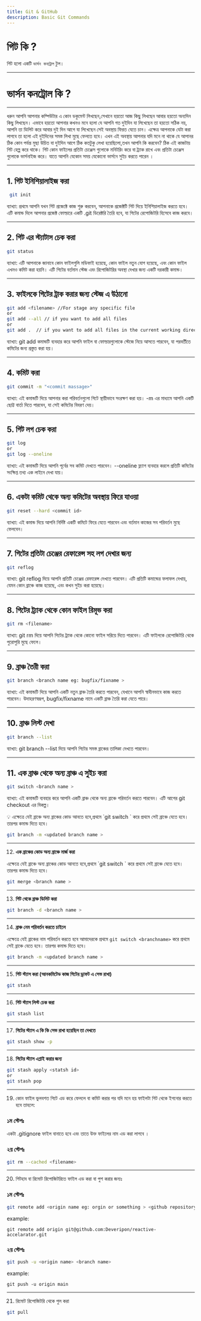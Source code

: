 ```yaml
---
title: Git & GitHub
description: Basic Git Commands
---
```


# গিট কি ?

গিট হলো একটি `ভার্সন কনট্রোল` টুল।

----

# ভার্সন কনট্রোল কি ?

---

ধরুন আপনি আপনার কম্পিউটার এ কোন ডকুমেন্ট লিখছেন,সেখানে হয়তো আজ কিছু লিখছেন আবার হয়তো অন্যদিন কিছু লিখছেন। এভাবে হয়তো আপনার কখনও মনে হলো যে আপনি গত দুইদিন যা লিখেছেন তা হয়তো সঠিক নয়, আপনি তা ডিলিট করে আবার দুই দিন আগে যা লিখেছেন সেই অবস্থায় ফিরত যেতে চান। এক্ষেত্র আপনাকে যেটা করা লাগবে তা হলো এই দুইদিনের সমস্ত লিখা মুছে ফেলতে হবে। এখন এই অবস্থায় আপনার যদি মনে না থাকে যে আপানর ঠিক কোন পর্যন্ত মুছা উচিত বা দুইদিন আগে ঠিক কতটুকু লেখা হয়েছিলো,তখন আপনি কি করবেন? ঠিক এই কাজটায় গিট হেল্প করে থাকে। গিট কোন ফাইলের প্রতিটা চেঞ্জেস গুলোকে মনিটরিং করে বা ট্র্যাক রাখে এবং প্রতিটা চেঞ্জেস গুলোকে ভার্সনাইজ করে। যাতে আপনি যেকোন সময় যেকোনো ভার্সনে সুইচ করতে পারেন ।

---

## 1. **গিট ইনিশিয়ালাইজ করা**

```bash
 git init
```

ব্যাখ্যা:
প্রথমে আপনি যখন গিট প্রজেক্টে কাজ শুরু করবেন, আপনাকে প্রজেক্টটি গিট দিয়ে ইনিশিয়ালাইজ করতে হবে। এটি কমান্ড দিলে আপনার প্রজেক্ট ফোল্ডারে একটি .git ডিরেক্টরি তৈরি হবে, যা গিটের রেপোজিটরি হিসেবে কাজ করবে।

---

## 2. **গিট এর স্ট্যাটাস চেক করা**

```bash
git status
```

ব্যাখ্যা:
এটি আপনাকে জানাবে কোন ফাইলগুলি মডিফাই হয়েছে, কোন ফাইল নতুন যোগ হয়েছে, এবং কোন ফাইল এখনও কমিট করা হয়নি। এটি গিটের বর্তমান স্টেজ এবং রিপোজিটরির অবস্থা দেখার জন্য একটি দরকারী কমান্ড।

---

## 3. **ফাইলকে গিটের ট্রাক করার জন্য স্টেজ এ উঠানো**

```bash
git add <filename> //For stage any specific file
or
git add --all // if you want to add all files
or
git add .  // if you want to add all files in the current working directory
```

ব্যাখ্যা:
git add কমান্ডটি ব্যবহার করে আপনি ফাইল বা ফোল্ডারগুলোকে স্টেজে নিয়ে আসতে পারবেন, যা পরবর্তীতে কমিটের জন্য প্রস্তুত করা হয়।

---

## 4. **কমিট করা**

```bash
git commit -m "<commit massage>"
```

ব্যাখ্যা:
এই কমান্ডটি দিয়ে আপনার করা পরিবর্তনগুলো গিটে স্থায়ীভাবে সংরক্ষণ করা হয়। -m এর মাধ্যমে আপনি একটি ছোট্ট বার্তা দিতে পারবেন, যা সেই কমিটের বিবরণ দেয়।

---

## 5. **গিট লগ চেক করা**

```bash
git log
or
git log --oneline
```

ব্যাখ্যা:
এই কমান্ডটি দিয়ে আপনি পূর্বের সব কমিট দেখতে পারবেন। --oneline ফ্ল্যাগ ব্যবহার করলে প্রতিটি কমিটের সংক্ষিপ্ত তথ্য এক লাইনে দেখা যায়।

---

## 6. **একটা কমিট থেকে অন্য কমিটের অবস্থায় ফিরে যাওয়া**

```bash
git reset --hard <commit id>
```

ব্যাখ্যা:
এই কমান্ড দিয়ে আপনি নির্দিষ্ট একটি কমিটে ফিরে যেতে পারবেন এবং বর্তমান কাজের সব পরিবর্তন মুছে ফেলবেন।

---

## 7. **গিটের প্রতিটা চেঞ্জের রেফারেন্স সহ লগ দেখার জন্য**

```bash
git reflog
```

ব্যাখ্যা:
git reflog দিয়ে আপনি প্রতিটি চেঞ্জের রেফারেন্স দেখতে পারবেন। এটি প্রতিটি কমান্ডের ফলাফল দেখায়, যেমন কোন ব্রাঞ্চে কাজ হয়েছে, এবং কখন সুইচ করা হয়েছে।

---

## 8. **গিটের ট্র্যাক থেকে কোন ফাইল রিমূভ করা**

```bash
git rm <filename>
```

ব্যাখ্যা:
git rm দিয়ে আপনি গিটের ট্র্যাক থেকে কোনো ফাইল সরিয়ে দিতে পারবেন। এটি ফাইলকে রেপোজিটরি থেকে পুরোপুরি মুছে ফেলে।

---

## 9. **ব্রাঞ্চ তৈরী করা**

```bash
git branch <branch name eg: bugfix/fixname >
```

ব্যাখ্যা:
এই কমান্ডটি দিয়ে আপনি একটি নতুন ব্রাঞ্চ তৈরি করতে পারবেন, যেখানে আপনি স্বাধীনভাবে কাজ করতে পারবেন। উদাহরণস্বরূপ, bugfix/fixname নামে একটি ব্রাঞ্চ তৈরি করা যেতে পারে।

---

## 10. **ব্রাঞ্চ লিস্ট দেখা**

```bash
git branch --list
```

ব্যাখ্যা:
git branch --list দিয়ে আপনি গিটের সমস্ত ব্রাঞ্চের তালিকা দেখতে পারবেন।

---

## 11. **এক ব্রাঞ্চ থেকে অন্য ব্রাঞ্চ এ সুইচ করা**

```bash
git switch <branch name >
```

ব্যাখ্যা:
এই কমান্ডটি ব্যবহার করে আপনি একটি ব্রাঞ্চ থেকে অন্য ব্রাঞ্চে পরিবর্তন করতে পারবেন। এটি আগের git checkout এর বিকল্প।

 <Callout type="info">
    💡 এক্ষেত্রে যেই ব্রাঞ্চে অন্য ব্রাঞ্চের কোড আনতে হবে,প্রথমে `git switch <branchname>` করে প্রথমে সেই ব্রাঞ্চে যেতে হবে। তারপর কমান্ড দিতে হবে।
</Callout>

```bash
git branch -m <updated branch name >
```

---

12. **এক ব্রাঞ্চের কোড অন্য ব্রাঞ্চে মার্জ করা**

  <Callout type='warn'>
    এক্ষেত্রে যেই ব্রাঞ্চে অন্য ব্রাঞ্চের কোড আনতে হবে,প্রথমে `git switch <branchname>` করে প্রথমে সেই ব্রাঞ্চে যেতে হবে। তারপর কমান্ড দিতে হবে।
</Callout>

```bash
git merge <branch name >
```

---

13. **গিট থেকে ব্রাঞ্চ ডিলিট করা**

```bash
git branch -d <branch name >
```

---

14. **ব্রাঞ্চ নেম পরিবর্তন করতে চাইলে**

 <Callout type='warn' > এক্ষেত্রে যেই ব্রাঞ্চের নাম পরিবর্তন করতে হবে আমাদেরকে প্রথমে `git switch <branchname>` করে প্রথমে সেই ব্রাঞ্চে যেতে হবে। তারপর কমান্ড দিতে হবে। </Callout>

```bash
git branch -m <updated branch name >
```

---

15. **গিট স্ট্যাস করা (আনকমিটেড কাজ গিটের ড্রাফট এ সেভ রাখা)**

```bash
git stash
```

---

16. **গিট স্ট্যাস লিস্ট চেক করা**

```bash
git stash list
```

---

17. **গিটের স্ট্যাস এ কি কি সেভ রাখা হয়েছিল তা দেখতে**

```bash
git stash show -p
```

---

18. **গিটের স্ট্যাস এপ্লাই করার জন্য**

```bash
git stash apply <statsh id>
or
git stash pop
```

---

19. কোন ফাইল ভুলবশত গিটে এড করে ফেললে বা কমিট করার পর যদি মনে হয় ফাইলটা গিট থেকে ইগনোর করতে হবে তাহলে:

### ১ম স্টেপঃ

একটা .gitignore ফাইল বানাতে হবে এবং তাতে উক্ত ফাইলের নাম এড করা লাগবে ।

### ২য় স্টেপঃ

```bash
git rm --cached <filename>
```

---

20. গিটহাব বা রিমোট রিপোজিটরিতে ফাইল এড করা বা পুশ করার জন্যঃ

### ১ম স্টেপঃ

```bash
git remote add <origin name eg: orgin or something > <github repository link>
```

example:

`git remote add origin git@github.com:Deveripon/reactive-accelarator.git`

### ২য় স্টেপঃ

```bash
git push -u <origin name> <branch name>
```

example:

`git push -u origin main`

---

21. রিমোট রিপোজিটরি থেকে পুল করা

```bash
git pull
```
